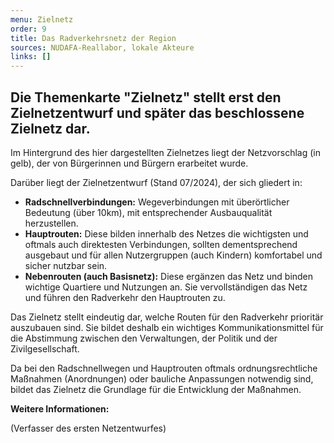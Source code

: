 ```yaml
---
menu: Zielnetz
order: 9
title: Das Radverkehrsnetz der Region
sources: NUDAFA-Reallabor, lokale Akteure
links: []
---
```

## Die Themenkarte "Zielnetz" stellt erst den Zielnetzentwurf und später das beschlossene Zielnetz dar.&#x20;

Im Hintergrund des hier dargestellten Zielnetzes liegt der Netzvorschlag (in gelb), der von Bürgerinnen und Bürgern erarbeitet wurde.&#x20;

Darüber liegt der Zielnetzentwurf (Stand 07/2024), der sich gliedert in:&#x20;

* **Radschnellverbindungen:** Wegeverbindungen mit überörtlicher Bedeutung (über 10km), mit entsprechender Ausbauqualität herzustellen.&#x20;
* **Hauptrouten:** Diese bilden innerhalb des Netzes die wichtigsten und oftmals auch direktesten Verbindungen, sollten dementsprechend ausgebaut und für allen Nutzergruppen (auch Kindern) komfortabel und sicher nutzbar sein.&#x20;
* **Nebenrouten (auch Basisnetz):** Diese ergänzen das Netz und binden wichtige Quartiere und Nutzungen an. Sie vervollständigen das Netz und führen den Radverkehr den Hauptrouten zu.&#x20;

Das Zielnetz stellt eindeutig dar, welche Routen für den Radverkehr prioritär auszubauen sind. Sie bildet deshalb ein wichtiges Kommunikationsmittel für die Abstimmung zwischen den Verwaltungen, der Politik und der Zivilgesellschaft.&#x20;

Da bei den Radschnellwegen und Hauptrouten oftmals ordnungsrechtliche Maßnahmen (Anordnungen) oder bauliche Anpassungen notwendig sind, bildet das Zielnetz die Grundlage für die Entwicklung der Maßnahmen.

**Weitere Informationen:**

<TextLinkArrow href="https://www.radnetz-lds.de/" display="Radnetz LDS(-Nord)" external /> (Verfasser
des ersten Netzentwurfes)
